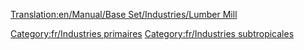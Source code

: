 [[Translation:en/Manual/Base Set/Industries/Lumber Mill]]

{{fr/Industries|image=en/Lumbermill.png
|nom=Scierie de construction
|climats=[[fr/Manual/Climat#subtropical|Subtropical]].
|accepte=Rien
|produit=[[fr/Manual/Base Set/Cargos/Bois|Bois]]
|notes=Généré par la carte, ne sera pas construit. Doit être financé par le joueur.<br> Doit aussi être construit sur des [[fr/Arbre de type 4|arbres de type 4]] (forêt tropicale), où les arbres sont coupés par case entière, dans une certaine zone. Une fois tous les arbres de cette zone abattus, la production chutera à 0. En conséquence, de fréquentes plantations d'arbre seront nécessaires pour soutenir cette industrie.
}}

[[Category:fr/Industries primaires]]
[[Category:fr/Industries subtropicales]]